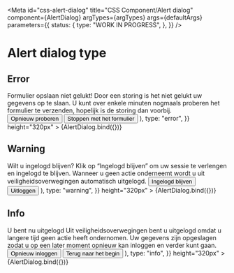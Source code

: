 <!-- @license CC0-1.0 -->


<Meta
  id="css-alert-dialog"
  title="CSS Component/Alert dialog"
  component={AlertDialog}
  argTypes={argTypes}
  args={defaultArgs}
  parameters={{
    status: {
      type: "WORK IN PROGRESS",
    },
  }}
/>

# Alert dialog type

## Error

<Canvas>
  <Story
    name="Error"
    args={{
      ...exampleArgs,
      children: (
        <form method="dialog">
          <Heading1>Formulier opslaan niet gelukt!</Heading1>
          <Paragraph>
            Door een storing is het niet gelukt uw gegevens op te slaan. U kunt over enkele minuten nogmaals proberen
            het formulier te verzenden, hopelijk is de storing dan voorbij.
          </Paragraph>
          <ButtonGroup>
            <Button appearance="primary-action-button">Opnieuw proberen</Button>
            <Button appearance="secondary-action-button" hint="danger">
              Stoppen met het formulier
            </Button>
          </ButtonGroup>
        </form>
      ),
      type: "error",
    }}
    height="320px"
  >
    {AlertDialog.bind({})}
  </Story>
</Canvas>

## Warning

<Canvas>
  <Story
    name="Warning"
    args={{
      ...exampleArgs,
      children: (
        <form method="dialog">
          <Heading1>Wilt u ingelogd blijven?</Heading1>
          <Paragraph>
            Klik op “Ingelogd blijven” om uw sessie te verlengen en ingelogd te blijven. Wanneer u geen actie onderneemt
            wordt u uit veiligheidsoverwegingen automatisch uitgelogd.
          </Paragraph>
          <ButtonGroup>
            <Button appearance="primary-action-button">Ingelogd blijven</Button>
            <Button appearance="secondary-action-button">Uitloggen</Button>
          </ButtonGroup>
        </form>
      ),
      type: "warning",
    }}
    height="320px"
  >
    {AlertDialog.bind({})}
  </Story>
</Canvas>

## Info

<Canvas>
  <Story
    name="Info"
    args={{
      ...exampleArgs,
      children: (
        <form method="dialog">
          <Heading1>U bent nu uitgelogd</Heading1>
          <Paragraph>
            Uit veiligheidsoverwegingen bent u uitgelogd omdat u langere tijd geen actie heeft ondernomen.
          </Paragraph>
          <Paragraph>
            Uw gegevens zijn opgeslagen zodat u op een later moment opnieuw kan inloggen en verder kunt gaan.
          </Paragraph>
          <ButtonGroup>
            <Button appearance="primary-action-button">Opnieuw inloggen</Button>
            <Button appearance="secondary-action-button">Terug naar het begin</Button>
          </ButtonGroup>
        </form>
      ),
      type: "info",
    }}
    height="320px"
  >
    {AlertDialog.bind({})}
  </Story>
</Canvas>
